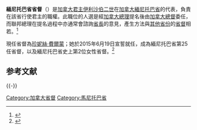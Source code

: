 {{noteTA
|1=zh:緬尼托巴;zh-cn:马尼托巴; zh-hk:緬尼吐巴; zh-tw:曼尼托巴;
|2=zh-hans:伊丽莎白二世; zh-tw:伊莉莎白二世; zh-hk:伊利沙伯二世;
}}
{{Infobox official post
|post                     = 緬尼托巴省省督
|body                     = 
|nativename               = 
|flag                     = 
|flagsize                 = 150px
|flagcaption              = 
|insignia                 = Badge of the Lieutenant Governor of Manitoba.svg
|insigniasize             = 100px
|insigniacaption          = 省督紋章
|image                    = 
|imagesize                = 150px
|alt                      = 
|incumbent                = [[珍妮絲·費爾蒙|珍妮絲·費爾蒙]]<br/><span style="font-size:80%" class="honorific-suffix">[[Order_of_Canada|CM]] [[Order_of_Manitoba|OM]]</span> 
|incumbentsince           = 2015年6月19日
|department               = Viceroy
|style                    = Her [[His_Honour|Honour]] [[the_Honourable|the Honourable]]
|member_of                = 
|reports_to               = 
|residence                = [[溫尼伯|溫尼伯]]省督府
|seat                     = 
|nominator                = 
|appointer                = [[加拿大總督|加拿大總督]]
|appointer_qualified      = 
|termlength               = [[等候英女皇發落|由督憲閣下酌情決定]]
|termlength_qualified     = 
|constituting_instrument  = 
|precursor                = 
|formation                = 1870年7月17日
|first                    = Sir [[Adams_George_Archibald|Adams George Archibald]]
|last                     = 
|abolished                = 
|succession               = 
|deputy                   = 
|salary                   = 
|website                  = [http://www.lg.gov.mb.ca/ www.lg.gov.mb.ca]
}}
'''緬尼托巴省省督'''（{{lang-en|Lieutenant Governor of Manitoba}}）是[[加拿大君主|加拿大君主]][[伊利沙伯二世|伊利沙伯二世]]在[[加拿大|加拿大]][[緬尼托巴省|緬尼托巴省]]的代表，負責在該省行使君主的職權。此職位的人選是經[[加拿大總理|加拿大總理]]提名後由[[加拿大總督|加拿大總督]]委任，而聯邦總理在提名過程中亦通常會諮詢[[緬尼託巴省省長|省長]]的意見，產生方法與[[加拿大行政區劃|其他省份]]的[[省督_(加拿大)|省督]]相若。<ref>{{Cite journal| last=Victoria| author-link=Victoria of the United Kingdom| publication-date=29 March 1867| title=Constitution Act, 1867| series=V.58| publication-place=Westminster| publisher=Queen's Printer| url=http://www.solon.org/Constitutions/Canada/English/ca_1867.html| accessdate=15 January 2009| journal=| archive-date=2010-02-03| archive-url=https://web.archive.org/web/20100203024121/http://www.solon.org/Constitutions/Canada/English/ca_1867.html| dead-url=no}}</ref>

現任省督為[[珍妮絲·費爾蒙|珍妮絲·費爾蒙]]；她於2015年6月19日宣誓就任，成為緬尼托巴省第25任省督，以及緬尼托巴省史上第2位女性省督。<ref>{{citation| url=http://www.cbc.ca/news/canada/manitoba/janice-filmon-installed-as-manitoba-s-lieutenant-governor-1.3120025| title=Janice Filmon installed as Manitoba's lieutenant-governor| date=June 19, 2015| publisher=[[CBC_News|CBC News]]| accessdate=June 19, 2015}}</ref>

== 参考文献 ==
{{Reflist}}

{{-}}
{{英联邦王国和自治领君主代表}}

[[Category:加拿大省督|Category:加拿大省督]]
[[Category:馬尼托巴省|Category:馬尼托巴省]]